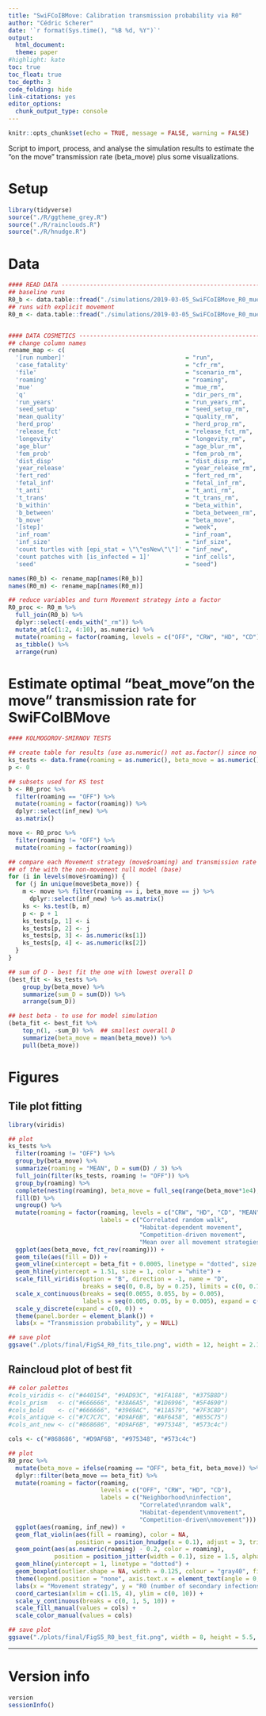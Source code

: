 ```yaml
---
title: "SwiFCoIBMove: Calibration transmission probability via R0"
author: "Cédric Scherer"
date: '`r format(Sys.time(), "%B %d, %Y")`'
output: 
  html_document:
  theme: paper
#highlight: kate
toc: true
toc_float: true
toc_depth: 3
code_folding: hide
link-citations: yes
editor_options: 
  chunk_output_type: console
---
```

  
```r
knitr::opts_chunk$set(echo = TRUE, message = FALSE, warning = FALSE)
```


Script to import, process, and analyse the simulation results to estimate the "on the move" transmission rate (beta_move) plus some visualizations.


# Setup

```r
library(tidyverse)
source("./R/ggtheme_grey.R")
source("./R/rainclouds.R")
source("./R/hnudge.R")
```


# Data

```r
#### READ DATA -----------------------------------------------------------------------------------------------
## baseline runs
R0_b <- data.table::fread("./simulations/2019-03-05_SwiFCoIBMove_R0_mue4_base.csv", skip = 6)  
## runs with explicit movement
R0_m <- data.table::fread("./simulations/2019-03-05_SwiFCoIBMove_R0_mue4_move.csv", skip = 6)


#### DATA COSMETICS ------------------------------------------------------------------------------------------
## change column names
rename_map <- c(
  '[run number]'                                  = "run",
  'case_fatality'                                 = "cfr_rm",
  'file'                                          = "scenario_rm",
  'roaming'                                       = "roaming",
  'mue'                                           = "mue_rm",
  'q'                                             = "dir_pers_rm",
  'run_years'                                     = "run_years_rm",
  'seed_setup'                                    = "seed_setup_rm",   
  'mean_quality'                                  = "quality_rm",
  'herd_prop'                                     = "herd_prop_rm",
  'release_fct'                                   = "release_fct_rm",
  'longevity'                                     = "longevity_rm",
  'age_blur'                                      = "age_blur_rm",
  'fem_prob'                                      = "fem_prob_rm",
  'dist_disp'                                     = "dist_disp_rm",
  'year_release'                                  = "year_release_rm",
  'fert_red'                                      = "fert_red_rm",
  'fetal_inf'                                     = "fetal_inf_rm",
  't_anti'                                        = "t_anti_rm",
  't_trans'                                       = "t_trans_rm",
  'b_within'                                      = "beta_within",
  'b_between'                                     = "beta_between_rm",
  'b_move'                                        = "beta_move",
  '[step]'                                        = "week",
  'inf_roam'                                      = "inf_roam",
  'inf_size'                                      = "inf_size",
  'count turtles with [epi_stat = \"\"esNew\"\"]' = "inf_new",
  'count patches with [is_infected = 1]'          = "inf_cells",
  'seed'                                          = "seed")

names(R0_b) <- rename_map[names(R0_b)]
names(R0_m) <- rename_map[names(R0_m)]

## reduce variables and turn Movement strategy into a factor
R0_proc <- R0_m %>% 
  full_join(R0_b) %>% 
  dplyr::select(-ends_with("_rm")) %>%
  mutate_at(c(1:2, 4:10), as.numeric) %>%
  mutate(roaming = factor(roaming, levels = c("OFF", "CRW", "HD", "CD"))) %>%
  as_tibble() %>% 
  arrange(run)
```

# Estimate optimal "beat_move"on the move" transmission rate for SwiFCoIBMove

```r
#### KOLMOGOROV-SMIRNOV TESTS

## create table for results (use as.numeric() not as.factor() since no levels are defined yet!)
ks_tests <- data.frame(roaming = as.numeric(), beta_move = as.numeric(), D = as.numeric(), p = as.numeric())
p <- 0

## subsets used for KS test
b <- R0_proc %>% 
  filter(roaming == "OFF") %>% 
  mutate(roaming = factor(roaming)) %>% 
  dplyr::select(inf_new) %>% 
  as.matrix()

move <- R0_proc %>% 
  filter(roaming != "OFF") %>% 
  mutate(roaming = factor(roaming))

## compare each Movement strategy (move$roaming) and transmission rate (move$beta_move) 
## of the with the non-movement null model (base)
for (i in levels(move$roaming)) {
  for (j in unique(move$beta_move)) {
    m <- move %>% filter(roaming == i, beta_move == j) %>% 
      dplyr::select(inf_new) %>% as.matrix()
    ks <- ks.test(b, m)
    p <- p + 1
    ks_tests[p, 1] <- i
    ks_tests[p, 2] <- j
    ks_tests[p, 3] <- as.numeric(ks[1])
    ks_tests[p, 4] <- as.numeric(ks[2])
  }
}

## sum of D - best fit the one with lowest overall D
(best_fit <- ks_tests %>% 
    group_by(beta_move) %>% 
    summarize(sum_D = sum(D)) %>% 
    arrange(sum_D))

## best beta - to use for model simulation
(beta_fit <- best_fit %>% 
    top_n(1, -sum_D) %>%  ## smallest overall D
    summarize(beta_move = mean(beta_move)) %>% 
    pull(beta_move))
```


# Figures

## Tile plot fitting

```r
library(viridis)

## plot
ks_tests %>%
  filter(roaming != "OFF") %>%
  group_by(beta_move) %>%
  summarize(roaming = "MEAN", D = sum(D) / 3) %>%
  full_join(filter(ks_tests, roaming != "OFF")) %>%
  group_by(roaming) %>% 
  complete(nesting(roaming), beta_move = full_seq(range(beta_move*1e4), 1) / 1e4) %>%
  fill(D) %>% 
  ungroup() %>% 
  mutate(roaming = factor(roaming, levels = c("CRW", "HD", "CD", "MEAN"),
                          labels = c("Correlated random walk",
                                     "Habitat-dependent movement",
                                     "Competition-driven movement",
                                     "Mean over all movement strategies"))) %>%
  ggplot(aes(beta_move, fct_rev(roaming))) +
  geom_tile(aes(fill = D)) +
  geom_vline(xintercept = beta_fit + 0.0005, linetype = "dotted", size = 0.5) +
  geom_hline(yintercept = 1.51, size = 1, color = "white") +
  scale_fill_viridis(option = "B", direction = -1, name = "D",
                     breaks = seq(0, 0.8, by = 0.25), limits = c(0, 0.75)) +
  scale_x_continuous(breaks = seq(0.0055, 0.055, by = 0.005),
                     labels = seq(0.005, 0.05, by = 0.005), expand = c(0, 0)) +
  scale_y_discrete(expand = c(0, 0)) +
  theme(panel.border = element_blank()) +
  labs(x = "Transmission probability", y = NULL)

## save plot
ggsave("./plots/final/FigS4_R0_fits_tile.png", width = 12, height = 2.1, dpi = 750)
```

## Raincloud plot of best fit

```r
## color palettes
#cols_viridis <- c("#440154", "#9AD93C", "#1FA188", "#375B8D")
#cols_prism   <- c("#666666", "#38A6A5", "#1D6996", "#5F4690")
#cols_bold    <- c("#666666", "#3969AC", "#11A579", "#7F3C8D")
#cols_antique <- c("#7C7C7C", "#D9AF6B", "#AF6458", "#855C75")
#cols_ant_new <- c("#868686", "#D9AF6B", "#975348", "#573c4c")

cols <- c("#868686", "#D9AF6B", "#975348", "#573c4c")

## plot
R0_proc %>%
  mutate(beta_move = ifelse(roaming == "OFF", beta_fit, beta_move)) %>%
  dplyr::filter(beta_move == beta_fit) %>%
  mutate(roaming = factor(roaming,
                          levels = c("OFF", "CRW", "HD", "CD"),
                          labels = c("Neighborhood\ninfection",
                                     "Correlated\nrandom walk",
                                     "Habitat-dependent\nmovement", 
                                     "Competition-driven\nmovement"))) %>%
  ggplot(aes(roaming, inf_new)) +
  geom_flat_violin(aes(fill = roaming), color = NA,
                   position = position_hnudge(x = 0.1), adjust = 3, trim = T) +
  geom_point(aes(as.numeric(roaming) - 0.2, color = roaming), 
             position = position_jitter(width = 0.1), size = 1.5, alpha = 0.25) +
  geom_hline(yintercept = 1, linetype = "dotted") +
  geom_boxplot(outlier.shape = NA, width = 0.125, colour = "gray40", fill = "white") +  
  theme(legend.position = "none", axis.text.x = element_text(angle = 0, hjust = 0.5)) +
  labs(x = "Movement strategy", y = "R0 (number of secondary infections)") +
  coord_cartesian(xlim = c(1.15, 4), ylim = c(0, 10)) +
  scale_y_continuous(breaks = c(0, 1, 5, 10)) +
  scale_fill_manual(values = cols) +
  scale_color_manual(values = cols)

## save plot
ggsave("./plots/final/FigS5_R0_best_fit.png", width = 8, height = 5.5, dpi = 750)
```

***
  
# Version info

```r
version
sessionInfo()
```

